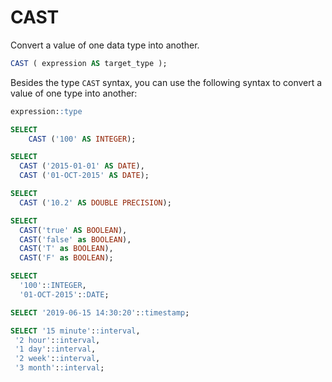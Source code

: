 # CAST

Convert a value of one data type into another.

```sql
CAST ( expression AS target_type );
```

Besides the type `CAST` syntax, you can use the following syntax to convert a value of one type into another:

```sql
expression::type
```

```sql
SELECT
	CAST ('100' AS INTEGER);

SELECT
  CAST ('2015-01-01' AS DATE),
  CAST ('01-OCT-2015' AS DATE);

SELECT
  CAST ('10.2' AS DOUBLE PRECISION);

SELECT
  CAST('true' AS BOOLEAN),
  CAST('false' as BOOLEAN),
  CAST('T' as BOOLEAN),
  CAST('F' as BOOLEAN);

SELECT
  '100'::INTEGER,
  '01-OCT-2015'::DATE;

SELECT '2019-06-15 14:30:20'::timestamp;

SELECT '15 minute'::interval,
 '2 hour'::interval,
 '1 day'::interval,
 '2 week'::interval,
 '3 month'::interval;  
```
